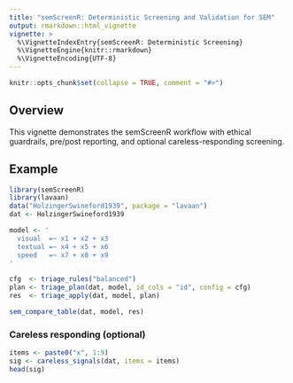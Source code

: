 ```yaml
---
title: "semScreenR: Deterministic Screening and Validation for SEM"
output: rmarkdown::html_vignette
vignette: >
  %\VignetteIndexEntry{semScreenR: Deterministic Screening}
  %\VignetteEngine{knitr::rmarkdown}
  %\VignetteEncoding{UTF-8}
---
```


```r
knitr::opts_chunk$set(collapse = TRUE, comment = "#>")
```

## Overview

This vignette demonstrates the semScreenR workflow with ethical guardrails, pre/post reporting, and optional careless-responding screening.

## Example

```r
library(semScreenR)
library(lavaan)
data("HolzingerSwineford1939", package = "lavaan")
dat <- HolzingerSwineford1939

model <- '
  visual  =~ x1 + x2 + x3
  textual =~ x4 + x5 + x6
  speed   =~ x7 + x8 + x9
'

cfg  <- triage_rules("balanced")
plan <- triage_plan(dat, model, id_cols = "id", config = cfg)
res  <- triage_apply(dat, model, plan)

sem_compare_table(dat, model, res)
```

### Careless responding (optional)

```r
items <- paste0("x", 1:9)
sig <- careless_signals(dat, items = items)
head(sig)
```
